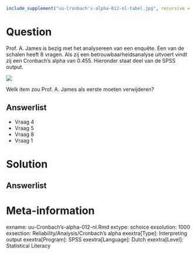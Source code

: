 ```r
include_supplement("uu-Cronbach's-alpha-012-nl-tabel.jpg", recursive = TRUE)
```



Question
========
  
Prof. A. James is bezig met het analysereen van een enquête. Een van de schalen heeft 8 vragen. Als zij een betrouwbaarheidsanalyse uitvoert vindt zij een Cronbach’s alpha van 0.455. Hieronder staat deel van de SPSS output. 

![](uu-Cronbach's-alpha-012-nl-tabel.jpg)
  
Welk item zou Prof. A. James als eerste moeten verwijderen?

Answerlist
----------
* Vraag 4
* Vraag 5
* Vraag 8
* Vraag 1

Solution
========
  


Answerlist
----------



Meta-information
================
exname: uu-Cronbach's-alpha-012-nl.Rmd
extype: schoice
exsolution: 1000
exsection: Reliability/Analysis/Cronbach's alpha
exextra[Type]: Interpreting output
exextra[Program]: SPSS
exextra[Language]: Dutch
exextra[Level]: Statistical Literacy
